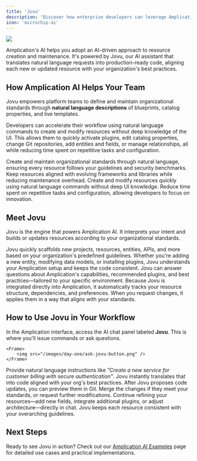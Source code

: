 ```yaml
---
title: 'Jovu'
description: 'Discover how enterprise developers can leverage Amplication AI (Jovu) to accelerate development with intelligent suggestions.'
icon: 'microchip-ai'
---
```


<Frame>
    <img src="/images/day-one/jovu.png" />
</Frame>

Amplication's AI helps you adopt an AI-driven approach to resource creation and maintenance.
It's powered by Jovu, our AI assistant that translates natural language requests into production-ready code, aligning each new or updated resource with your organization's best practices.

## How Amplication AI Helps Your Team

Jovu empowers platform teams to define and maintain organizational standards through **natural language descriptions** of blueprints, catalog properties, and live templates.

Developers can accelerate their workflow using natural language commands to create and modify resources without deep knowledge of the UI.
This allows them to quickly activate plugins, edit catalog properties, change Git repositories, add entities and fields, or manage relationships, all while reducing time spent on repetitive tasks and configuration.

<CardGroup cols={2}>
  <Card icon="book-sparkles" iconType="solid" title="Define Standards">
    Create and maintain organizational standards through natural language, ensuring every resource follows your guidelines and security benchmarks.
  </Card>
  <Card icon="arrows-spin" iconType="solid" title="Maintain Consistency">
    Keep resources aligned with evolving frameworks and libraries while reducing maintenance overhead.
  </Card>
  <Card icon="rocket" iconType="solid" title="Accelerate Development">
    Create and modify resources quickly using natural language commands without deep UI knowledge.
  </Card>
  <Card icon="wand-magic-sparkles" iconType="solid" title="Focus on Core Logic">
    Reduce time spent on repetitive tasks and configuration, allowing developers to focus on innovation.
  </Card>
</CardGroup>

## Meet Jovu

Jovu is the engine that powers Amplication AI. It interprets your intent and builds or updates resources according to your organizational standards.

<AccordionGroup>
  <Accordion title="Streamlined Resource Creation" icon="plug-circle-check">
    Jovu quickly scaffolds new projects, resources, entities, APIs, and more based on your organization's predefined guidelines.
  </Accordion>

  <Accordion title="Context-Aware Updates" icon="arrows-rotate">
    Whether you're adding a new entity, modifying data models, or installing plugins, Jovu understands your Amplication setup and keeps the code consistent.
  </Accordion>

  <Accordion title="Continuous Guidance" icon="comments">
    Jovu can answer questions about Amplication's capabilities, recommended plugins, and best practices—tailored to your specific environment.
  </Accordion>
</AccordionGroup>

<Note>
Because Jovu is integrated directly into Amplication, it automatically tracks your resource structure, dependencies, and preferences. When you request changes, it applies them in a way that aligns with your standards.
</Note>

## How to Use Jovu in Your Workflow

<Steps>
  <Step title="Open Jovu Chat" icon="message">
    In the Amplication interface, access the AI chat panel labeled <strong>Jovu</strong>. This is where you'll issue commands or ask questions.

    <Frame>
        <img src="/images/day-one/ask-jovu-button.png" />
    </Frame>

  </Step>
  <Step title="Describe Your Requirements" icon="pen-field">
    Provide natural language instructions like <em>"Create a new service for customer billing with secure authentication"</em>. Jovu instantly translates that into code aligned with your org's best practices.
  </Step>
  <Step title="Review and Merge Changes" icon="eye">
    After Jovu proposes code updates, you can preview them in Git. Merge the changes if they meet your standards, or request further modifications.
  </Step>
  <Step title="Iterate and Evolve" icon="forward-step">
    Continue refining your resources—add new fields, integrate additional plugins, or adjust architecture—directly in chat. Jovu keeps each resource consistent with your overarching guidelines.
  </Step>
</Steps>

## Next Steps

Ready to see Jovu in action? Check out our [Amplication AI Examples](day-one/jovu-examples) page for detailed use cases and practical implementations.